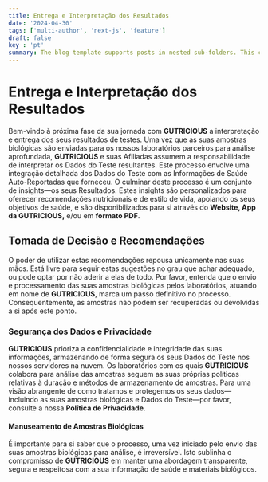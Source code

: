 ```yaml
---
title: Entrega e Interpretação dos Resultados
date: '2024-04-30'
tags: ['multi-author', 'next-js', 'feature']
draft: false
key : 'pt'
summary: The blog template supports posts in nested sub-folders. This can be used to group posts of similar content e.g. a multi-part course.
---
```


# Entrega e Interpretação dos Resultados

Bem-vindo à próxima fase da sua jornada com **GUTRICIOUS** a interpretação e entrega dos seus resultados de testes. Uma vez que as suas amostras biológicas são enviadas para os nossos laboratórios parceiros para análise aprofundada, **GUTRICIOUS** e suas Afiliadas assumem a responsabilidade de interpretar os Dados do Teste resultantes. Este processo envolve uma integração detalhada dos Dados do Teste com as Informações de Saúde Auto-Reportadas que forneceu. O culminar deste processo é um conjunto de insights—os seus Resultados. Estes insights são personalizados para oferecer recomendações nutricionais e de estilo de vida, apoiando os seus objetivos de saúde, e são disponibilizados para si através do **Website, App da GUTRICIOUS,** e/ou em **formato PDF**.

## Tomada de Decisão e Recomendações

O poder de utilizar estas recomendações repousa unicamente nas suas mãos. Está livre para seguir estas sugestões no grau que achar adequado, ou pode optar por não aderir a elas de todo. Por favor, entenda que o envio e processamento das suas amostras biológicas pelos laboratórios, atuando em nome de **GUTRICIOUS**, marca um passo definitivo no processo. Consequentemente, as amostras não podem ser recuperadas ou devolvidas a si após este ponto.

### **Segurança dos Dados e Privacidade**

**GUTRICIOUS** prioriza a confidencialidade e integridade das suas informações, armazenando de forma segura os seus Dados do Teste nos nossos servidores na nuvem. Os laboratórios com os quais **GUTRICIOUS** colabora para análise das amostras seguem as suas próprias políticas relativas à duração e métodos de armazenamento de amostras. Para uma visão abrangente de como tratamos e protegemos os seus dados—incluindo as suas amostras biológicas e Dados do Teste—por favor, consulte a nossa **Política de Privacidade**.

#### **Manuseamento de Amostras Biológicas**

É importante para si saber que o processo, uma vez iniciado pelo envio das suas amostras biológicas para análise, é irreversível. Isto sublinha o compromisso de **GUTRICIOUS** em manter uma abordagem transparente, segura e respeitosa com a sua informação de saúde e materiais biológicos.